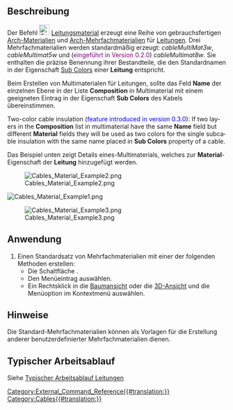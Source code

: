 <languages/>

{{Docnav/de
|[[Cables_ElectricalDevice/de|Elektrisches Gerät]]
|[[Cables_SupportPoint/de|Befestigungspunkt]]
|[[Cables_Workbench/de|Cables]]
|IconL=Cables_ElectricalDevice.svg
|IconR=Cables_SupportPoint.svg
|IconC=Cables_workbench_icon.svg
}}

{{GuiCommand/de
|Name=Cables Material
|Name/de=Cables Material
|MenuLocation= Leitungen → Kabelmaterial erstellen
|Workbenches=[[Cables_Workbench/de|Externer Arbeitsbereich Cables]]
|Shortcut=
|Version=0.1.0
|SeeAlso=[[Cables_Cable/de|Cables Leitung]], [[Cables_CableBox/de|Cables Installationsdose]]
}}

<span id="Description"></span>
==Beschreibung==

<div class="mw-translate-fuzzy">
Der Befehl [[Image:Cables_Material.svg|24px]] [[Cables_Material/de|Leitungsmaterial]] erzeugt eine Reihe von gebrauchsfertigen [[Arch_SetMaterial/de|Arch-Materialien]] und [[Arch_MultiMaterial/de|Arch-Mehrfachmaterialien]] für [[Cables_Cable/de|Leitungen]]. Drei Mehrfachmaterialien werden standardmäßig erzeugt: ''cableMultiMat3w'', ''cableMultimat5w'' und (<span style="color:purple;">eingeführt in Version 0.2.0</span>) ''cableMultimat8w''. Sie enthalten die präzise Benennung ihrer Bestandteile, die den Standardnamen in der Eigenschaft [[Cables_Cable/de#Properties|Sub Colors]] einer '''Leitung''' entspricht.
</div>

Beim Erstellen von Multimaterialen für Leitungen, sollte das Feld '''Name''' der einzelnen Ebene in der Liste '''Composition''' in Multimaterial mit einem geeigneten Eintrag in der Eigenschaft '''Sub Colors''' des Kabels übereinstimmen.

<div lang="en" dir="ltr" class="mw-content-ltr">
Two-color cable insulation (<span style="color:blue;">feature introduced in version 0.3.0</span>): If two layers in the '''Composition''' list in multimaterial have the same '''Name''' field but different '''Material''' fields they will be used as two colors for the single subcable insulation with the same name placed in '''Sub Colors''' property of a cable.
</div>

Das Beispiel unten zeigt Details eines-Multimaterials, welches zur '''Material'''-Eigenschaft der '''Leitung''' hinzugefügt werden.

[[File:Cables_Material_Example2.png]]

[[File:Cables_Material_Example1.png]]
{{Caption|Beispiel der Standard-Mehrfachmaterialien:<br/>Es sind die Namen J, L1, N, PE, CU sichtbar.<br/>Die doppelte Verwendung des PE-Namens für das Material führt zu einer zweifarbigen Drahtisolierung.}}

[[File:Cables_Material_Example3.png]]
<div lang="en" dir="ltr" class="mw-content-ltr">
{{Caption|Cable with Material property set to 'cableMultiMat3w' from the above example. Cable has the property '''Sub Colors''' set to: [J:0, L1:1, N:2, PE:3, CU:-1]}}
</div>

<span id="Usage"></span>
==Anwendung==

# Einen Standardsatz von Mehrfachmaterialien mit einer der folgenden Methoden erstellen:
#* Die Schaltfläche {{Button|[[Image:Cables_Material.svg|16px]] [[Cables_Material/de|Leitungsmaterial erstellen]]}}.
#* Den Menüeintrag {{MenuCommand|Leitungselemente → [[Image:Cables_Material.svg|16px]] Leitungsmaterial erstellen}} auswählen.
#* Ein Rechtsklick in die [[Tree_View/de|Baumansicht]] oder die [[3D_View/de|3D-Ansicht]] und die Menüoption {{MenuCommand|Leitungselemente → [[Image:Cables_Material.svg|16px]] Leitungsmaterial erstellen}} im Kontextmenü auswählen.

<span id="Notes"></span>
==Hinweise==

Die Standard-Mehrfachmaterialien können als Vorlagen für die Erstellung anderer benutzerdefinierter Mehrfachmaterialien dienen.

<span id="Typical_workflow"></span>
==Typischer Arbeitsablauf==

Siehe [[Cables_Cable/de#Typical workflow|Typischer Arbeitsablauf Leitungen]]


{{Docnav/de
|[[Cables_ElectricalDevice/de|Elektrisches Gerät]]
|[[Cables_SupportPoint/de|Befestigungspunkt]]
|[[Cables_Workbench/de|Cables]]
|IconL=Cables_ElectricalDevice.svg
|IconR=Cables_SupportPoint.svg
|IconC=Cables_workbench_icon.svg
}}

[[Category:External_Command_Reference{{#translation:}}]]
[[Category:Cables{{#translation:}}]]